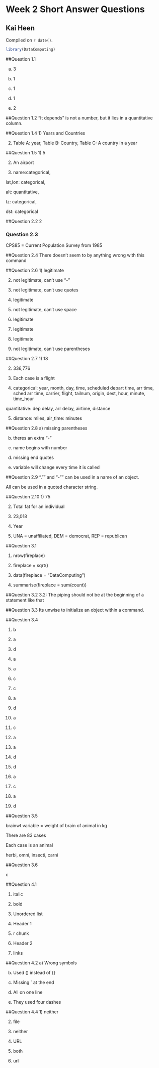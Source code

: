 # Week 2 Short Answer Questions

## Kai Heen

<!-- leave this material as is -->
Compiled on `r date()`.

```r
library(DataComputing)
```

##Question 1.1 

a) 3

b) 1

c) 1

d) 1

e) 2


##Question 1.2
"It depends" is not a number, but it lies in a quantitative column.


##Question 1.4
1) Years and Countries

2) Table A: year, Table B: Country, Table C: A country in a year


##Question 1.5
1) 5

2) An airport

3) name:categorical, 

lat,lon: categorical, 

alt: quantitative, 

tz: categorical, 

dst: categorical


##Question 2.2
2

### Question 2.3
CPS85 = Current Population Survey from 1985

##Question 2.4
There doesn't seem to by anything wrong with this command

##Question 2.6
1) legitimate

2) not legitimate, can't use "-"

3) not legitimate, can't use quotes

4) legitimate

5) not legitimate, can't use space

6) legitimate

7) legitimate

8) legitimate

9) not legitimate, can't use parentheses

##Question 2.7
1) 18

2) 336,776

3) Each case is a flight

4) categorical: year, month, day, time, scheduled depart time, arr time, sched arr time, carrier, flight, tailnum, origin, dest, hour, minute, time_hour

quantitative: dep delay, arr delay, airtime, distance

5) distance: miles, air_time: minutes

##Question 2.8
a) missing parentheses

b) theres an extra "-"

c) name begins with number

d) missing end quotes

e) variable will change every time it is called

##Question 2.9
"."" and "-"" can be used in a name of an object. 

All can be used in a quoted character string.

##Question 2.10
1) 75

2) Total fat for an individual

3) 23,018

4) Year

5) UNA = unaffiliated, DEM = democrat, REP = republican

##Question 3.1

1) nrow(fireplace)

2) fireplace = sqrt()

3) data(fireplace = "DataComputing")

4) summarise(fireplace = sum(count))

##Question 3.2
3.2: The piping should not be at the beginning of a statement like that

##Question 3.3
Its unwise to initialize an object within a command.

##Question 3.4

1) b

2) a

3) d

4) a

5) a

6) c

7) c

8) a

9) d

10) a

11) c

12) a

13) a

14) d

15) d

16) a

17) c

18) a

19) d

##Question 3.5

brainwt variable = weight of brain of animal in kg

There are 83 cases

Each case is an animal

herbi, omni, insecti, carni

##Question 3.6

c

##Question 4.1

1) italic

2) bold

3) Unordered list

4) Header 1

5) r chunk

6) Header 2

7) links

##Question 4.2
a) Wrong symbols

b) Used () instead of {}

c) Missing ` at the end

d) All on one line

e) They used four dashes


##Question 4.4
1) neither

2) file

3) neither

4) URL

5) both

6) url


